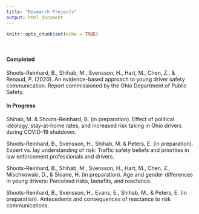 ```yaml
---
title: "Research Projects"
output: html_document
---
```


```r
knitr::opts_chunk$set(echo = TRUE)
```
  
\  
\  
\  
  
#### Completed

Shoots-Reinhard, B., Shihab, M., Svensson, H., Hart, M., Chen, Z., & Renaud, P. (2020). An evidence-based approach to young driver safety communication. Report commissioned by the Ohio Department of Public Safety.

#### In Progress

Shihab, M. & Shoots-Reinhard, B. (in preparation). Effect of political ideology, stay-at-home rates, and increased risk taking in Ohio drivers during COVID-19 shutdown.

Shoots-Reinhard, B., Svensson, H., Shihab, M. & Peters, E. (in preparation). Expert vs. lay understanding of risk: Traffic safety beliefs and priorities in law enforcement professionals and drivers.  

Shoots-Reinhard, B., Shihab, M., Svensson, H., Hart, M., Chen, Z., Mischkowski, D., & Sloane, H. (in preparation). Age and gender differences in young drivers: Perceived risks, benefits, and reactance.  

Shoots-Reinhard, B., Svensson, H., Evans, E., Shihab, M., & Peters, E. (in preparation). Antecedents and consequences of reactance to risk communications.
